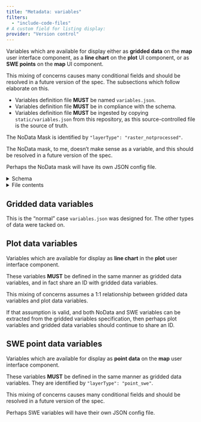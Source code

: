 ```yaml
---
title: "Metadata: variables"
filters:
  - "include-code-files"
# A custom field for listing display:
provider: "Version control"
---
```


Variables which are available for display either as **gridded data** on the **map** user
interface component, as a **line chart** on the **plot** UI component, or as **SWE
points** on the **map** UI component.

:::{.callout-note}
This mixing of concerns causes many conditional fields and should be resolved in a
future version of the spec. The subsections which follow elaborate on this.
:::

* Variables definition file **MUST** be named `variables.json`.
* Variables definition file **MUST** be in compliance with the schema.
* Variables definition file **MUST** be ingested by copying `static/variables.json` from
  this repository, as this source-controlled file is the source of truth.

The NoData Mask is identified by `"layerType": "raster_notprocessed"`.

:::{.callout-note}
The NoData mask, to me, doesn't make sense as a variable, and this should be resolved in
a future version of the spec.

Perhaps the NoData mask will have its own JSON config file.
:::

<details>
<summary>Schema</summary>
```python
#| echo: false
from snow_today_webapp_ingest.schema import display_jsonschema_markdown

display_jsonschema_markdown("variablesIndex")
```
</details>

<details>
<summary>File contents</summary>
```.json
```
</details>


## Gridded data variables

This is the "normal" case `variables.json` was designed for. The other types of data
were tacked on.


## Plot data variables

Variables which are available for display as **line chart** in the **plot** user
interface component.

These variables **MUST** be defined in the same manner as gridded data variables, and in
fact share an ID with gridded data variables.

:::{.callout-note}
This mixing of concerns assumes a 1:1 relationship between gridded data variables and
plot data variables.

If that assumption is valid, and both NoData and SWE variables can be extracted from the
gridded variables specification, then perhaps plot variables and gridded data variables
should continue to share an ID.
:::


## SWE point data variables

Variables which are available for display as **point data** on the **map** user
interface component.

These variables **MUST** be defined in the same manner as gridded data variables. They
are identified by `"layerType": "point_swe"`.

:::{.callout-note}
This mixing of concerns causes many conditional fields and should be resolved in a
future version of the spec.

Perhaps SWE variables will have their own JSON config file.
:::
